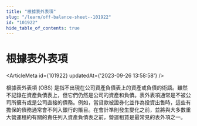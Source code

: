 ```yaml
---
title: "根據表外表項"
slug: "/learn/off-balance-sheet--101922"
id: "101922"
hide_table_of_contents: true
---
```



# 根據表外表項

<ArticleMeta id={101922} updatedAt={'2023-09-26 13:58:58'} />
<div className='border-solid border-b border-t-0 my-4 border-[var(--ifm-color-gray-300)]' />

根據表外表項 (OBS) 是指不出現在公司資產負債表上的資產或負債的術語。雖然不記錄在資產負債表上，但它們仍然是公司的資產和負債。表外表項通常是不被公司所擁有或是公司直接的債務。例如，當貸款被證券化並作為投資出售時，這些有擔保的債務通常會不列入銀行的賬目。在會計準則發生變化之前，並將與大多數重大營運租約有關的責任列入資產負債表之前，營運租賃是最常見的表外項之一。
